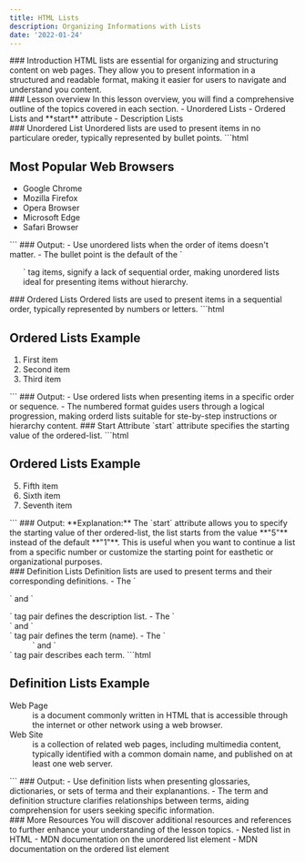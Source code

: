 ```yaml
---
title: HTML Lists
description: Organizing Informations with Lists
date: '2022-01-24'
---
```


<Section>
### Introduction
HTML lists are essential for organizing and structuring content on web pages. They allow you to present information in a structured and readable format, making it easier for users to navigate and understand you content.
</Section>
<Section>
### Lesson overview
In this lesson overview, you will find a comprehensive outline of the topics covered in each section.
- Unordered Lists
- Ordered Lists and **start** attribute
- Description Lists
</Section>
<Section>
### Unordered List
Unordered lists are used to present items in no particulare oreder, typically represented by bullet points.
```html
<!DOCTYPE html>
<html lang="en">
  <head>
    <meta charset="utf-8" />
    <meta name="viewport" content="width=device-width, initial-scale=1.0" />
    <title>HTML Lists</title>
  </head>
  <body>
    <h1>Most Popular Web Browsers</h1>
    <ul>
      <li>Google Chrome</li>
      <li>Mozilla Firefox</li>
      <li>Opera Browser</li>
      <li>Microsoft Edge</li>
      <li>Safari Browser</li>
    </ul>
  </body>
</html>
```
### Output:
<MDXImage 
  src='/images/lesson-images/l3/ul-output.png'
  alt='unordered list output'
  width={400}
  height={225}
/>
<Card variant='tips'>
- Use unordered lists when the order of items doesn't matter.
- The bullet point is the default of the `<ul>` tag items, signify a lack of sequential order, making unordered lists ideal for presenting items without hierarchy.
</Card>
</Section>
<Section>
### Ordered Lists
Ordered lists are used to present items in a sequential order, typically represented by numbers or letters.
```html
<!DOCTYPE html>
<html lang="en">
  <head>
    <meta charset="utf-8" />
    <meta name="viewport" content="width=device-width, initial-scale=1.0" />
    <title>HTML Lists</title>
  </head>
  <body>
    <h1>Ordered Lists Example</h1>
    <ol>
      <li>First item</li>
      <li>Second item</li>
      <li>Third item</li>
    </ol>
  </body>
</html>
```
### Output:
<MDXImage 
  src='/images/lesson-images/l3/ol-output.png'
  alt='ordered list output'
  width={400}
  height={225}
/>
<Card variant='tips'>
- Use ordered lists when presenting items in a specific order or sequence.
- The numbered format guides users through a logical progression, making orderd lists suitable for ste-by-step instructions or hierarchy content.
</Card>
### Start Attribute
`start` attribute specifies the starting value of the ordered-list.
```html
<!DOCTYPE html>
<html lang="en">
  <head>
    <meta charset="utf-8" />
    <meta name="viewport" content="width=device-width, initial-scale=1.0" />
    <title>HTML Lists</title>
  </head>
  <body>
    <h1>Ordered Lists Example</h1>
    <ol start="5">
      <li>Fifth item</li>
      <li>Sixth item</li>
      <li>Seventh item</li>
    </ol>
  </body>
</html>
```
### Output:
<MDXImage 
  src='/images/lesson-images/l3/ol-output-2.png'
  alt='ordered list output'
  width={400}
  height={225}
/>
**Explanation:**
The `start` attribute allows you to specify the starting value of ther ordered-list, the list starts from the value **"5"** instead of the default **"1"**. This is useful when you want to continue a list from a specific number or customize the starting point for easthetic or organizational purposes.
</Section>
<Section>
### Definition Lists
Definition lists are used to present terms and their corresponding definitions.
- The `<dl>` and `</dl>` tag pair defines the description list.
- The `<dt>` and `</dt>` tag pair defines the term (name).
- The `<dd>` and `</dd>` tag pair describes each term.
```html
<!DOCTYPE html>
<html lang="en">
  <head>
    <meta charset="utf-8" />
    <meta name="viewport" content="width=device-width, initial-scale=1.0" />
    <title>HTML Lists</title>
  </head>
  <body>
    <h1>Definition Lists Example</h1>
    <dl>
      <dt>Web Page</dt>
      <dd>
        is a document commonly written in HTML that is accessible through 
        the internet or other network using a web browser. 
      </dd>
      <dt>Web Site</dt>
      <dd>
        is a collection of related web pages, including multimedia content, 
        typically identified with a common domain name, and published on at 
        least one web server.
      </dd>
    </dl>
  </body>
</html>
```
### Output:
<MDXImage 
  src='/images/lesson-images/l3/dl-output.png'
  alt='definition lists output'
  width={400}
  height={158}
/>
<Card variant='tips'>
- Use definition lists when presenting glossaries, dictionaries, or sets of terma and their explanantions.
- The term and definition structure clarifies relationships between terms, aiding comprehension for users seeking specific information.
</Card>
</Section>
<Section>
### More Resources
You will discover additional resources and references to further enhance your understanding of the lesson topics.
- <MDXLink href='https://www.geeksforgeeks.org/nested-list-in-html/'>Nested list in HTML</MDXLink>
- <MDXLink href='https://developer.mozilla.org/en-US/docs/Web/HTML/Element/ul'>MDN documentation on the unordered list element</MDXLink>
- <MDXLink href='https://developer.mozilla.org/en-US/docs/Web/HTML/Element/ol'>MDN documentation on the ordered list element</MDXLink>
</Section>